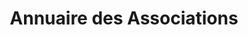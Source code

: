 ---
layout: ../../../layouts/AssoSort.astro
title: "Annuaire des Associations"
typeFilter: ludique
affiliationFilter: polytech
---